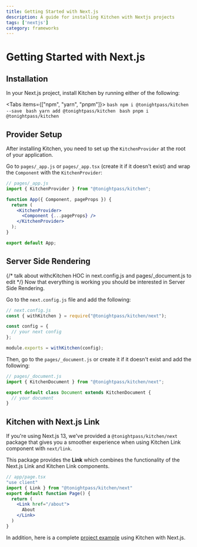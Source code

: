 ```yaml
---
title: Getting Started with Next.js
description: A guide for installing Kitchen with Nextjs projects
tags: ['nextjs']
category: frameworks
---
```



# Getting Started with Next.js

## Installation
In your Next.js project, install Kitchen by running either of the following:

<Tabs items={["npm", "yarn", "pnpm"]}>
  <Tab>
    ```bash
    npm i @tonightpass/kitchen --save
    ```
  </Tab>
  <Tab>
    ```bash
    yarn add @tonightpass/kitchen
    ```
  </Tab>
  <Tab>
    ```bash
    pnpm i @tonightpass/kitchen
    ```
  </Tab>
</Tabs>

## Provider Setup

After installing Kitchen, you need to set up the `KitchenProvider` at the root 
of your application.

Go to `pages/_app.js` or `pages/_app.tsx` (create it if it doesn't exist) and
wrap the `Component` with the `KitchenProvider`:

```jsx
// pages/_app.js
import { KitchenProvider } from "@tonightpass/kitchen";

function App({ Component, pageProps }) {
  return (
    <KitchenProvider>
      <Component {...pageProps} />
    </KitchenProvider>
  );
}

export default App;
```

## Server Side Rendering
{/* talk about withcKitchen HOC in next.config.js and pages/_document.js to edit */}
Now that everything is working you should be interested in Server Side Rendering.

Go to the `next.config.js` file and add the following:

```js
// next.config.js
const { withKitchen } = require("@tonightpass/kitchen/next");

const config = {
  // your next config
};

module.exports = withKitchen(config);
```

Then, go to the `pages/_document.js` or create it if it doesn't exist and add the following:

```jsx
// pages/_document.js
import { KitchenDocument } from "@tonightpass/kitchen/next";

export default class Document extends KitchenDocument {
  // your document
}
```

## Kitchen with Next.js Link

If you're using Next.js 13, we've provided a `@tonightpass/kitchen/next` package that
gives you a smoother experience when using Kitchen Link component with
`next/link`.

This package provides the **Link** which combines the functionality of the
Next.js Link and Kitchen Link components.

```jsx
// app/page.tsx
"use client"
import { Link } from "@tonightpass/kitchen/next"
export default function Page() {
  return (
    <Link href="/about">
      About
    </Link>
  )
}
```

In addition, here is a complete [project example](https://github.com/tonightpass/kitchen/tree/master/examples/next-typescript) using Kitchen with Next.js.